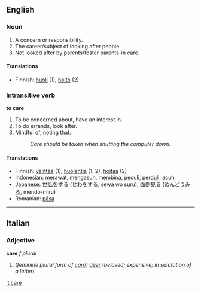 ==English==

===Noun===

#A concern or responsibility.
#The career/subject of looking after people.
#Not looked after by parents/foster parents-in care.

====Translations====
*Finnish: [[huoli]] (1), [[hoito]] (2)

=== Intransitive verb ===
'''to care'''

#To be concerned about, have an interest in.
#To do errands, look after.
#Mindful of, noting that.
#:''Care should be taken when shutting the computer down.''

==== Translations ====
*Finnish: [[välittää]] (1), [[huolehtia]] (1, 2), [[hoitaa]] (2)
*Indonesian: [[rawat|merawat]], [[asuh|mengasuh]], [[bina|membina]], [[peduli]], [[perduli]], [[acuh]]
*Japanese: [[世話]]をする ([[せわ]]をする, sewa wo suru), [[面倒見る]] ([[めんどうみる]], mendō-miru)
*Romanian: [[păsa]]

----
==Italian==
===Adjective===
'''care''' ''f plural''

#(''feminine plural form of [[caro]]'') [[dear]] (''beloved; expensive; in salutation of a letter'')

[[it:care]]